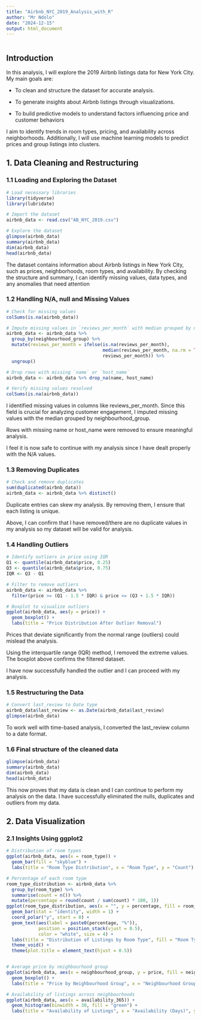 ```yaml
---
title: "Airbnb_NYC_2019_Analysis_with_R"
author: "Mr Ndolo"
date: "2024-12-15"
output: html_document
---
```


```r
```

## Introduction
In this analysis, I will explore the 2019 Airbnb listings data for New York City. My main goals are:

* To clean and structure the dataset for accurate analysis.

* To generate insights about Airbnb listings through visualizations.

* To build predictive models to understand factors influencing price and customer behaviors

I aim to identify trends in room types, pricing, and availability across neighborhoods. Additionally, I will use machine learning models to predict prices and group listings into clusters.

## **1. Data Cleaning and Restructuring**

### **1.1 Loading and Exploring the Dataset**
```r
# Load necessary libraries
library(tidyverse)
library(lubridate)

# Import the dataset
airbnb_data <- read.csv("AB_NYC_2019.csv")

# Explore the dataset
glimpse(airbnb_data)
summary(airbnb_data)
dim(airbnb_data)
head(airbnb_data)
```
The dataset contains information about Airbnb listings in New York City, such as prices, neighborhoods, room types, and availability. By checking the structure and summary, I can identify missing values, data types, and any anomalies that need attention

### **1.2 Handling N/A, null and Missing Values**
```r
# Check for missing values
colSums(is.na(airbnb_data))

# Impute missing values in `reviews_per_month` with median grouped by neighborhood group
airbnb_data <- airbnb_data %>%
  group_by(neighbourhood_group) %>%
  mutate(reviews_per_month = ifelse(is.na(reviews_per_month), 
                                    median(reviews_per_month, na.rm = TRUE), 
                                    reviews_per_month)) %>%
  ungroup()

# Drop rows with missing `name` or `host_name`
airbnb_data <- airbnb_data %>% drop_na(name, host_name)

# Verify missing values resolved
colSums(is.na(airbnb_data))
```
I identified missing values in columns like reviews_per_month. Since this field is crucial for analyzing customer engagement, I imputed missing values with the median grouped by neighbourhood_group. 

Rows with missing name or host_name were removed to ensure meaningful analysis.

I feel it is now safe to continue with my analysis since I have dealt properly with the N/A values.

### **1.3 Removing Duplicates**
```r
# Check and remove duplicates
sum(duplicated(airbnb_data))
airbnb_data <- airbnb_data %>% distinct()
```

Duplicate entries can skew my analysis. By removing them, I ensure that each listing is unique.

Above, I can confirm that I have removed/there are no duplicate values in my analysis so my dataset will be valid for analysis.

### **1.4 Handling Outliers**
```r
# Identify outliers in price using IQR
Q1 <- quantile(airbnb_data$price, 0.25)
Q3 <- quantile(airbnb_data$price, 0.75)
IQR <- Q3 - Q1

# Filter to remove outliers
airbnb_data <- airbnb_data %>% 
  filter(price >= (Q1 - 1.5 * IQR) & price <= (Q3 + 1.5 * IQR))

# Boxplot to visualize outliers
ggplot(airbnb_data, aes(y = price)) + 
  geom_boxplot() +
  labs(title = "Price Distribution After Outlier Removal")
```

Prices that deviate significantly from the normal range (outliers) could mislead the analysis. 

Using the interquartile range (IQR) method, I removed the extreme values. The boxplot above confirms the filtered dataset.

I have now successfully handled the outlier and I can proceed with my analysis.

### **1.5 Restructuring the Data**
```r
# Convert last_review to Date type
airbnb_data$last_review <- as.Date(airbnb_data$last_review)
glimpse(airbnb_data)
```

To work well with time-based analysis, I converted the last_review column to a date format.

### **1.6 Final structure of the cleaned data**
```r
glimpse(airbnb_data)
summary(airbnb_data)
dim(airbnb_data)
head(airbnb_data)
```

This now proves that my data is clean and I can continue to perform my analysis on the data. I have successfully eliminated the nulls, duplicates and outliers from my data.


## **2. Data Visualization**

### **2.1 Insights Using ggplot2**
```r
# Distribution of room types
ggplot(airbnb_data, aes(x = room_type)) +
  geom_bar(fill = "skyblue") +
  labs(title = "Room Type Distribution", x = "Room Type", y = "Count")

# Percentage of each room type
room_type_distribution <- airbnb_data %>%
  group_by(room_type) %>%
  summarise(count = n()) %>%
  mutate(percentage = round(count / sum(count) * 100, 1))
ggplot(room_type_distribution, aes(x = "", y = percentage, fill = room_type)) +
  geom_bar(stat = "identity", width = 1) +
  coord_polar("y", start = 0) +
  geom_text(aes(label = paste0(percentage, "%")), 
            position = position_stack(vjust = 0.5), 
            color = "white", size = 4) +
  labs(title = "Distribution of Listings by Room Type", fill = "Room Type") +
  theme_void() +
  theme(plot.title = element_text(hjust = 0.5))


# Average price by neighbourhood group
ggplot(airbnb_data, aes(x = neighbourhood_group, y = price, fill = neighbourhood_group)) +
  geom_boxplot() +
  labs(title = "Price by Neighbourhood Group", x = "Neighbourhood Group", y = "Price")

# Availability of listings across neighbourhoods
ggplot(airbnb_data, aes(x = availability_365)) +
  geom_histogram(binwidth = 30, fill = "green") +
  labs(title = "Availability of Listings", x = "Availability (Days)", y = "Count")
```